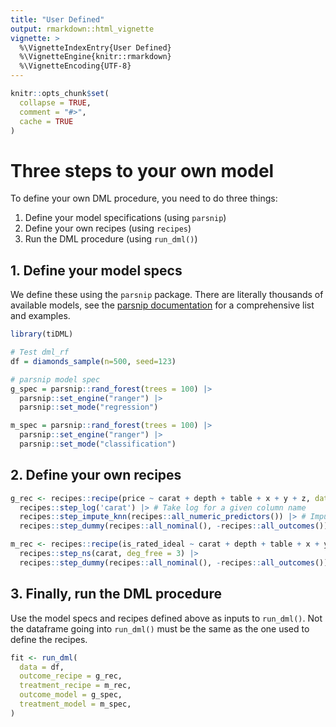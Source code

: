 ```yaml
---
title: "User Defined"
output: rmarkdown::html_vignette
vignette: >
  %\VignetteIndexEntry{User Defined}
  %\VignetteEngine{knitr::rmarkdown}
  %\VignetteEncoding{UTF-8}
---
```


```r
knitr::opts_chunk$set(
  collapse = TRUE,
  comment = "#>",
  cache = TRUE
)
```
# Three steps to your own model

To define your own DML procedure, you need to do three things:

1. Define your model specifications (using `parsnip`)
1. Define your own recipes (using `recipes`)
1. Run the DML procedure (using `run_dml()`)

## 1. Define your model specs

We define these using the `parsnip` package. There are literally thousands of available models, see the [parsnip documentation](https://parsnip.tidymodels.org/) for a comprehensive list and examples.

```r
library(tiDML)

# Test dml_rf
df = diamonds_sample(n=500, seed=123)

# parsnip model spec 
g_spec = parsnip::rand_forest(trees = 100) |>
  parsnip::set_engine("ranger") |>
  parsnip::set_mode("regression")

m_spec = parsnip::rand_forest(trees = 100) |>
  parsnip::set_engine("ranger") |>
  parsnip::set_mode("classification")

```

## 2. Define your own recipes

```r

g_rec <- recipes::recipe(price ~ carat + depth + table + x + y + z, data = df) |>
  recipes::step_log('carat') |> # Take log for a given column name
  recipes::step_impute_knn(recipes::all_numeric_predictors()) |> # Impute missing values for all numeric columns
  recipes::step_dummy(recipes::all_nominal(), -recipes::all_outcomes()) # Note the exclusion of outcome variables with -

m_rec <- recipes::recipe(is_rated_ideal ~ carat + depth + table + x + y + z, data = df) |>
  recipes::step_ns(carat, deg_free = 3) |>
  recipes::step_dummy(recipes::all_nominal(), -recipes::all_outcomes())
```

## 3. Finally, run the DML procedure

Use the model specs and recipes defined above as inputs to `run_dml()`. Not the dataframe going into `run_dml()` must be the same as the one used to define the recipes.

```r
fit <- run_dml(
  data = df,
  outcome_recipe = g_rec,
  treatment_recipe = m_rec,
  outcome_model = g_spec,
  treatment_model = m_spec,
)
```